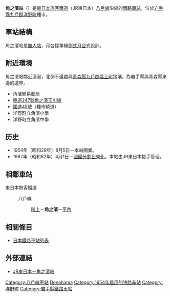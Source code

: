 {{coord|40.4443|N|141.6820|E|type:railwaystation_region:JP|display=title}}
{{NoteTA
|T=zh-hans:角之滨站;zh-hk:角之濱站;zh-tw:角之濱車站;
|1=zh-hans:角之滨站;zh-hk:角之濱站;zh-tw:角之濱車站;
}}
{{日本車站資訊
|公司色 = green
|站名 = 角之濱站
|圖片 = JR Kadonohama sta 001.jpg
|圖片說明 = 車站全景
|日文原名 = 角の浜
|平假名 = かどのはま
|羅馬拼音 = Kadonohama
|前一站 = [[階上站|階上]]
|前一站距離 = 2.0
|後一站距離 = 2.6
|後一站 = [[平內站|平內]]
|電報略號 = カノ
|所屬公司 = [[東日本旅客鐵道|東日本旅客鐵道]]（JR東日本）
|所屬路線 = {{Color|red|■}}[[八戶線|八戶線]]
|距離 = 29.5
|起點站 = [[八戶站|八戶]]
|所在地 = [[岩手縣|岩手縣]][[九戶郡|九戶郡]][[洋野町|洋野町]]種市第39地割
|車站構造 = [[地面車站|地面車站]]
|月台配置 = 1面1線
|啟用年月日 = 1954年（[[昭和|昭和]]29年）8月5日
|乘客人數 = 
|統計年度 = 
|轉車 = 
|備註 = [[無人站|無人站]]
}}

'''角之濱站'''（{{jpn|j=角の浜駅|hg=かどのはまえき|rm=Kadonohama eki|f=y}}）是[[東日本旅客鐵道|東日本旅客鐵道]]（JR東日本）[[八戶線|八戶線]]沿線的[[鐵路車站|鐵路車站]]，位於[[岩手縣|岩手縣]][[九戶郡|九戶郡]][[洋野町|洋野町]]種市。

== 車站結構 ==
角之濱站是[[無人站|無人站]]，月台採單線[[側式月台|側式月台]]式設計。

== 附近環境 ==
角之濱站鄰近漁港，北側不遠處與[[青森縣|青森縣]][[九戶郡|九戶郡]][[階上町|階上町]]接壤，為岩手縣與青森縣東邊的邊界。
* 角濱簡易郵局
* [[縣道247號角之濱玉川線|縣道247號角之濱玉川線]]
* [[國道45號|國道45號]]（種市繞道）
* 洋野町立角濱小學
* 洋野町立角濱中學

== 历史 ==
* 1954年（昭和29年）8月5日－本站開業。
* 1987年（昭和62年）4月1日－[[國鐵分割民營化|國鐵分割民營化]]，本站由JR東日本接手管理。

== 相鄰車站 ==
; 東日本旅客鐵道
: {{Color|red|■}}八戶線
:: [[階上站|階上]]－'''角之濱'''－[[平內站|平內]]

== 相關條目 ==
* [[日本鐵路車站列表|日本鐵路車站列表]]

== 外部連結 ==
* [http://www.jreast.co.jp/estation/station/info.aspx?StationCd=458 JR東日本－角之濱站] {{Wayback|url=http://www.jreast.co.jp/estation/station/info.aspx?StationCd=458 |date=20210513051401 }}{{ja}}

{{八戶線}}

{{DEFAULTSORT:Kadonohama}}
[[Category:八戶線車站|Category:八戶線車站]]
[[Category:日本鐵路車站_Ka|Donohama]]
[[Category:1954年启用的铁路车站|Category:1954年启用的铁路车站]]
[[Category:洋野町|Category:洋野町]]
[[Category:岩手縣鐵路車站|Category:岩手縣鐵路車站]]

{{ja-stub}}